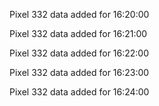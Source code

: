Pixel 332 data added for 16:20:00

Pixel 332 data added for 16:21:00

Pixel 332 data added for 16:22:00

Pixel 332 data added for 16:23:00

Pixel 332 data added for 16:24:00

